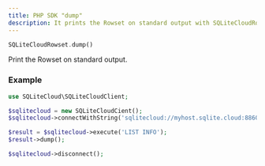 ```yaml
---
title: PHP SDK "dump"
description: It prints the Rowset on standard output with SQLiteCloudRowset.dump()
---
```


```php
SQLiteCloudRowset.dump()
```

Print the Rowset on standard output.

### Example
```php
use SQLiteCloud\SQLiteCloudClient;

$sqlitecloud = new SQLiteCloudCient();
$sqlitecloud->connectWithString('sqlitecloud://myhost.sqlite.cloud:8860/mydatabase?apikey=myapikey')

$result = $sqlitecloud->execute('LIST INFO');
$result->dump();

$sqlitecloud->disconnect();
```